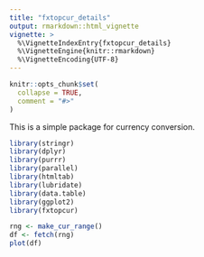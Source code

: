 ```yaml
---
title: "fxtopcur_details"
output: rmarkdown::html_vignette
vignette: >
  %\VignetteIndexEntry{fxtopcur_details}
  %\VignetteEngine{knitr::rmarkdown}
  %\VignetteEncoding{UTF-8}
---
```


```r
knitr::opts_chunk$set(
  collapse = TRUE,
  comment = "#>"
)
```
This is a simple package for currency conversion.
```r
library(stringr)
library(dplyr)
library(purrr)
library(parallel)
library(htmltab)
library(lubridate)
library(data.table)
library(ggplot2)
library(fxtopcur)
```

```r
rng <- make_cur_range()
df <- fetch(rng)
plot(df)
```

